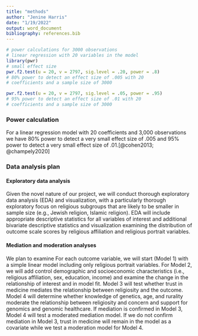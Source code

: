 ```yaml
---
title: "methods"
author: "Jenine Harris"
date: "1/19/2022"
output: word_document
bibliography: references.bib
---
```


```r
# power calculations for 3000 observations
# linear regression with 20 variables in the model
library(pwr)
# small effect size
pwr.f2.test(u = 20, v = 2797, sig.level = .20, power = .8)
# 80% power to detect an effect size of .005 with 20
# coefficients and a sample size of 3000

pwr.f2.test(u = 20, v = 2797, sig.level = .05, power = .95)
# 95% power to detect an effect size of .01 with 20
# coefficients and a sample size of 3000
```

### Power calculation

For a linear regression model with 20 coefficients and 3,000 observations we have 80% power to detect a very small effect size of .005 and 95% power to detect a very small effect size of .01.[@cohen2013; @champely2020]

### Data analysis plan

#### Exploratory data analysis

Given the novel nature of our project, we will conduct thorough exploratory data analysis (EDA) and visualization, with a particularly thorough exploratory focus on religious subgroups that are likely to be smaller in sample size (e.g., Jewish religion, Islamic religion). EDA will include appropriate descriptive statistics for all variables of interest and additional bivariate descriptive statistics and visualization examining the distribution of outcome scale scores by religious affiliation and religious portrait variables.

#### Mediation and moderation analyses

We plan to examine For each outcome variable, we will start (Model 1) with a simple linear model including only religious portrait variables. For Model 2, we will add control demographic and socioeconomic characteristics (i.e., religious affiliation, sex, education, income) and examine the change in the relationship of interest and in model fit. Model 3 will test whether trust in medicine mediates the relationship between religiosity and the outcome. Model 4 will determine whether knowledge of genetics, age, and rurality moderate the relationship between religiosity and concern and support for genomics and genomic healthcare. If mediation is confirmed in Model 3, Model 4 will test a moderated mediation model. If we do not confirm mediation in Model 3, trust in medicine will remain in the model as a covariate while we test a moderation model for Model 4.
 



